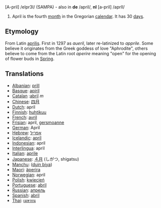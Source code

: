 [A-pril] /eIpr3l/ (SAMPA) - also in '''de''' /april/, '''nl''' [a-pril] /aprIl/

#April is the fourth [[month]] in the Gregorian [[calendar]]. It has 30 [[day]]s.

==Etymology==
From Latin [[aprilis]]. First in 1297 as ''aueril'', later re-latinized to ''apprile''. Some believe it originates from the Greek goddess of love "Aphrodite", others believe to come from the Latin root ''aperire'' meaning "open" for the opening of flower buds in [[Spring]]. 

==Translations==
*[[Albanian]]: [[prill]]
*[[Basque]]: [[apiril]]
*[[Catalan]] :[[abril]] ''m''
*[[Chinese]]: [[四月]]
*[[Dutch]]: april
*[[Finnish]]: [[huhtikuu]]
*[[French]]: [[avril]]
*[[Frisian]]: april, [[gersmoanne]]
*[[German]]: April
*[[Hebrew]]: [[אפריל]]
*[[Icelandic]]: [[apríl]]
*[[Indonesian]]: april
*[[Interlingua]]: april
*[[Italian]]: [[aprile]]
*[[Japanese]]: [[４月]] (しがつ, shigatsu)
*[[Manchu]]: ([[duin biya]])
*[[Maori]]: [[äperira]]
*[[Norwegian]]: april
*[[Polish]]: [[kwiecień]]
*[[Portuguese]]: [[abril]]
*[[Russian]]: [[апрель]]
*[[Spanish]]: [[abril]]
*[[Thai]]: [[เมษายน]]